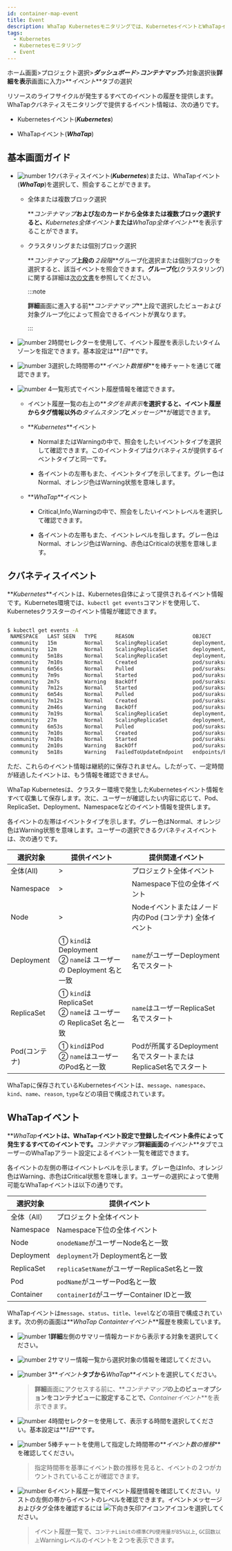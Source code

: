 ```yaml
---
id: container-map-event
title: Event
description: WhaTap Kubernetesモニタリングでは、KubernetesイベントとWhaTapイベントを提供します。
tags:
  - Kubernetes
  - Kubernetesモニタリング
  - Event
---
```


ホーム画面>プロジェクト選択>**_ダッシュボード_**>**_コンテナマップ_**>対象選択後**詳細を表示**画面に入力>**_イベント_**タブの選択

リソースのライフサイクルが発生するすべてのイベントの履歴を提供します。WhaTapクバネティスモニタリングで提供するイベント情報は、次の通りです。

- Kubernetesイベント(**_Kubernetes_**)

- WhaTapイベント(**_WhaTap_**)

## 基本画面ガイド

<ImgLang img='k8s-event-default3.png' desc='クバネティス詳細イベントタブ' />

- ![number 1](/img/number-01.png)クバネティスイベント(**_Kubernetes_**)または、WhaTapイベント(**_WhaTap_**)を選択して、照会することができます。 

  - 全体または複数ブロック選択

    **_コンテナマップ_**および左のカードから全体または複数ブロック選択すると、**_Kubernetes全体イベント_**または**_WhaTap全体イベント_**を表示することができます。

  - クラスタリングまたは個別ブロック選択

    **_コンテナマップ_**上段の**_２段階_**グループ化選択または個別ブロックを選択すると、該当イベントを照会できます。**グループ化**(クラスタリング)に関する詳細は[次の文書](container-group)を参照してください。

    :::note

    **詳細**画面に進入する前**_コンテナマップ_**上段で選択したビューおよび対象グループ化によって照会できるイベントが異なります。

    :::

- ![number 2](/img/number-02.png)時間セレクターを使用して、イベント履歴を表示したいタイムゾーンを指定できます。基本設定は**_1日_**です。

- ![number 3](/img/number-03.png)選択した時間帯の**_イベント数推移_**を棒チャートを通じて確認できます。 

- ![number 4](/img/number-04.png)一覧形式でイベント履歴情報を確認できます。 

  - イベント履歴一覧の右上の**_タグを非表示_**を選択すると、イベント履歴からタグ情報以外の**_タイムスタンプ_**と**_メッセージ_**が確認できます。

  - **_Kubernetes_**イベント

    - <span class='k8s-normal'>Normal</span>または<span class='slow'>Warning</span>の中で、照会をしたいイベントタイプを選択して確認できます。このイベントタイプはクバネティスが提供するイベントタイプと同一です。

    - 各イベントの左帯もまた、イベントタイプを示してます。グレー色は<span class='k8s-normal'>Normal</span>、オレンジ色は<span class='slow'>Warning</span>状態を意味します。

  - **_WhaTap_**イベント

    - <span class='vslow'>Critical</span>,<span class='k8s-normal'>Info</span>,<span class='slow'>Warning</span>の中で、照会をしたいイベントレベルを選択して確認できます。

    - 各イベントの左帯もまた、イベントレベルを指します。グレー色は<span class='k8s-normal'>Normal</span>、オレンジ色は<span class='slow'>Warning</span>、赤色は<span class='vslow'>Critical</span>の状態を意味します。

## クバネティスイベント

**_Kubernetes_**イベントは、Kubernetes自体によって提供されるイベント情報です。Kubernetes環境では、`kubectl get events`コマンドを使用して、Kubernetesクラスターのイベント情報が確認できます。

```bash

$ kubectl get events -A
 NAMESPACE   LAST SEEN   TYPE      REASON                   OBJECT                            MESSAGE
 community   15m         Normal    ScalingReplicaSet        deployment/baekdusan              Scaled up replica set baekdusan-59554d4859 to 5
 community   12m         Normal    ScalingReplicaSet        deployment/suraksan               Scaled down replica set suraksan-66fc4bf889 to 3
 community   5m18s       Normal    ScalingReplicaSet        deployment/baekdusan              Scaled down replica set baekdusan-59554d4859 to 3
 community   7m10s       Normal    Created                  pod/suraksan-66fc4bf889-h2cw8     Created container suraksan
 community   6m56s       Normal    Pulled                   pod/suraksan-66fc4bf889-h2cw8     Container image "123456789123.dkr.ecr.ap-northeast-2.amazonaws.com/suraksan:0.48" already present on machine
 community   7m9s        Normal    Started                  pod/suraksan-66fc4bf889-h2cw8     Started container suraksan
 community   2m7s        Warning   BackOff                  pod/suraksan-66fc4bf889-h2cw8     Back-off restarting failed container
 community   7m12s       Normal    Started                  pod/suraksan-66fc4bf889-t27rp     Started container suraksan
 community   6m54s       Normal    Pulled                   pod/suraksan-66fc4bf889-t27rp     Container image "123456789123.dkr.ecr.ap-northeast-2.amazonaws.com/suraksan:0.48" already present on machine
 community   7m12s       Normal    Created                  pod/suraksan-66fc4bf889-t27rp     Created container suraksan
 community   2m46s       Warning   BackOff                  pod/suraksan-66fc4bf889-t27rp     Back-off restarting failed container
 community   7m19s       Normal    ScalingReplicaSet        deployment/mountain               Scaled up replica set mountain-6795bfbc54 to 5
 community   27m         Normal    ScalingReplicaSet        deployment/mountain               Scaled down replica set mountain-6795bfbc54 to 4
 community   6m53s       Normal    Pulled                   pod/suraksan-66fc4bf889-mjbsj     Container image "123456789123.dkr.ecr.ap-northeast-2.amazonaws.com/suraksan:0.48" already present on machine
 community   7m10s       Normal    Created                  pod/suraksan-66fc4bf889-mjbsj     Created container suraksan
 community   7m10s       Normal    Started                  pod/suraksan-66fc4bf889-mjbsj     Started container suraksan
 community   2m10s       Warning   BackOff                  pod/suraksan-66fc4bf889-mjbsj     Back-off restarting failed container
 community   5m18s       Warning   FailedToUpdateEndpoint   endpoints/baekdusan-svc           Failed to update endpoint community/baekdusan-svc: Operation cannot be fulfilled on endpoints "baekdusan-svc": the object has been modified; please apply your changes to the latest version and try again

```

ただ、これらのイベント情報は継続的に保存されません。したがって、一定時間が経過したイベントは、もう情報を確認できません。 

WhaTap Kubernetesは、クラスター環境で発生したKubernetesイベント情報をすべて収集して保存します。次に、ユーザーが確認したい内容に応じて、Pod、ReplicaSet、Deployment、Namespaceなどのイベント情報を提供します。

<ImgLang img='k8s-container-event-k8s-all.png' desc='Kubernetesイベント' />

各イベントの左帯はイベントタイプを示します。グレー色は<span class='k8s-normal'>Normal</span>、オレンジ色は<span class='slow'>Warning</span>状態を意味します。ユーザーの選択できるクバネティスイベントは、次の通りです。

| 選択対象           | 提供イベント                                                        | 提供関連イベント                                                         |
| -------------- | ------------------------------------------------------------- | ---------------------------------------------------------------- |
| 全体(All)        | >                                                             | プロジェクト全体イベント                                                     |
| Namespace      | >                                                             | Namespace下位の全体イベント                                               |
| Node           | >                                                             | Nodeイベントまたはノード内のPod (コンテナ) 全体イベント                                |
| Deployment     | ① `kind`は Deployment<br/>② `name`は ユーザーの Deployment 名と一致      | `name`がユーザーDeployment名でスタート                                      |
| ReplicaSet     | ① `kind`は ReplicaSet<br/>② `name`は ユーザーの ReplicaSet 名と一致      | `name`はユーザーReplicaSet名でスタート                                      |
| Pod(コンテナ)      | ① `kind`はPod<br/>② `name`はユーザーのPod名と一致                        | Podが所属するDeployment名でスタートまたはReplicaSet名でスタート                      |

WhaTapに保存されているKubernetesイベントは、`message`、`namespace`、`kind`、`name`、`reason`, `type`などの項目で構成されています。

## WhaTapイベント

**_WhaTap_**イベントは、WhaTapイベント設定で登録したイベント条件によって発生するすべてのイベントです。**_コンテナマップ_**詳細画面の**_イベント_**タブでユーザーのWhaTapアラート設定によるイベント一覧を確認できます。

<ImgLang img='k8s-container-event-wt-all.png' desc='WhaTapイベント' />

各イベントの左側の帯はイベントレベルを示します。グレー色は<span class='k8s-normal'>Info</span>、オレンジ色は<span class='slow'>Warning</span>、赤色は<span class='vslow'>Critical</span>状態を意味します。ユーザーの選択によって使用可能なWhaTapイベントは以下の通りです。

| 選択対象       | 提供イベント                                      |
| ---------- | ------------------------------------------- |
| 全体（All）    | プロジェクト全体イベント                                |
| Namespace  | Namespace下位の全体イベント                          |
| Node       | `onodeName`がユーザーNode名と一致                    |
| Deployment | `deployment`가 Deployment名と一致                |
| ReplicaSet | `replicaSetName`がユーザーReplicaSet名と一致         |
| Pod        | `podName`がユーザーPod名と一致                       |
| Container  | `containerId`がユーザーContainer IDと一致           |

WhaTapイベントは`message`、`status`、`title`、`level`などの項目で構成されています。次の例の画面は**_WhaTap Containterイベント_**履歴を検索しています。

<ImgLang img="k8s-container-event-wt.png" desc="クバネティスWhaTapイベント" />

- ![number 1](/img/number-01.png)**詳細**左側のサマリー情報カードから表示する対象を選択してください。

- ![number 2](/img/number-02.png)サマリー情報一覧から選択対象の情報を確認してください。

- ![number 3](/img/number-03.png)**_イベント_**タブから**_WhaTap_**イベントを選択してください。 

  > **詳細**画面にアクセスする前に、**_コンテナマップ_**の上のビューオプションをコンテナビューに設定することで、**_Containerイベント_**を表示できます。

- ![number 4](/img/number-04.png)時間セレクターを使用して、表示する時間を選択してください。基本設定は**_1日_**です。

- ![number 5](/img/number-05.png)棒チャートを使用して指定した時間帯の**_イベント数の推移_**を確認してください。

  > 指定時間帯を基準にイベント数の推移を見ると、イベントの２つがカウントされていることが確認できます。 

- ![number 6](/img/number-06.png)イベント履歴一覧でイベント履歴情報を確認してください。リストの左側の帯からイベントのレベルを確認できます。イベントメッセージおよびタグ全体を確認するには ![下向き矢印アイコン](/img/ic-caret-down.svg)アイコンを選択してください。

  > イベント履歴一覧で、`コンテナLimitの標準CPU使用量が85%以上`, `GC回数以上`<span class='slow'>Warning</span>レベルのイベントを２つを表示できます。 

